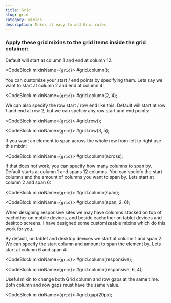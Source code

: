 ```yaml
---
title: Grid
slug: grid
category: mixins
description: Makes it easy to add Grid rules
---
```



### Apply these grid mixins to the grid items inside the grid cotainer:

Default will start at column 1 and end at column 12.

<CodeBlock mixinName={`grid`}>
  #grid.column();
</CodeBlock>

You can customize your start / end points by specifying them.
Lets say we want to start at column 2 and end at column 4:

<CodeBlock mixinName={`grid`}>
  #grid.column(2, 4);
</CodeBlock>

We can also specify the row start / row end like this:
Default will start at row 1 and end at row 2, but we can speficy any row start and end points:

<CodeBlock mixinName={`grid`}>
  #grid.row();
</CodeBlock>

<CodeBlock mixinName={`grid`}>
  #grid.row(3, 5);
</CodeBlock>
  
If you want an element to span across the whole row from left to right use this mixin:

<CodeBlock mixinName={`grid`}>
   #grid.column(across);
</CodeBlock>

If that does not work, you can specify how many columns to span by.
Default starts at column 1 and spans 12 columns.
You can speicfy the start columns and the amount of columns you want to span by. Lets start at column 2 and span 6:

<CodeBlock mixinName={`grid`}>
   #grid.column(span);
</CodeBlock>

<CodeBlock mixinName={`grid`}>
   #grid.column(span, 2, 6);
</CodeBlock>

When designing responsive sites we may have columns stacked on top of eachother on mobile devices,
and beside eachother on tablet devices and desktop screens. I have designed some customizeable mixins which
do this work for you.

By default, on tablet and desktop devices we start at column 1 and span 2.
We can specify the start column and amount to span the element by. Lets start at column 6 and span 4:

<CodeBlock mixinName={`grid`}>
   #grid.column(responsive);
</CodeBlock>

<CodeBlock mixinName={`grid`}>
  #grid.column(responsive, 6, 4);
</CodeBlock>

Useful mixin to change both Grid column and row gaps at the same time.
Both column and row gaps must have the same value.

<CodeBlock mixinName={`grid`}>
  #grid.gap(20px);
</CodeBlock>
